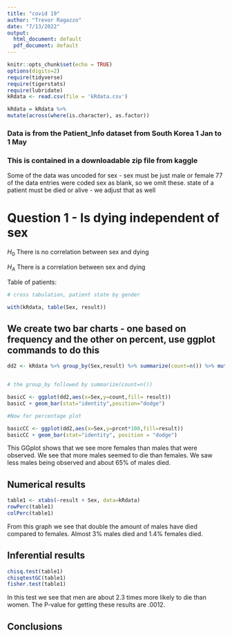 ```yaml
---
title: "covid 19"
author: "Trevor Ragazzo"
date: "7/13/2022"
output:
  html_document: default
  pdf_document: default
---
```


```r
knitr::opts_chunk$set(echo = TRUE)
options(digits=2)
require(tidyverse)
require(tigerstats)
require(lubridate)
kRdata <- read.csv(file = 'kRdata.csv')
```


```r
kRdata = kRdata %>%
mutate(across(where(is.character), as.factor))
```


### Data is from the Patient_Info dataset from South Korea 1 Jan to 1 May 
### This is contained in a downloadable zip file from kaggle

Some of the data was uncoded for sex - sex must be just male or female
77 of the data entries were coded sex  as blank, so we omit these.
state of a patient must be died or alive - we adjust that as well   
  
# Question 1 - Is dying independent of sex

$H_0$ There is no correlation between sex and dying 

$H_A$ There is a correlation between sex and dying


Table of patients:
```r

# cross tabulation, patient state by gender

with(kRdata, table(Sex, result))

```

## We create two bar charts - one based on frequency and the other on percent, use ggplot commands to do this


```r
dd2 <- kRdata %>% group_by(Sex,result) %>% summarize(count=n()) %>% mutate(prcnt=count/sum(count))


# the group_by followed by summarize(count=n())

basicC <- ggplot(dd2,aes(x=Sex,y=count,fill= result))
basicC + geom_bar(stat="identity",position="dodge")

#Now for percentage plot

basicCC <- ggplot(dd2,aes(x=Sex,y=prcnt*100,fill=result)) 
basicCC + geom_bar(stat="identity", position = "dodge")
```


This GGplot shows that we see more females than males that were observed. We see that more males seemed to die than females. We saw less males being observed and about 65% of males died.

  
## Numerical results


```r
table1 <- xtabs(~result + Sex, data=kRdata)
rowPerc(table1)
colPerc(table1)
```

From this graph we see that double the amount of males have died compared to females. Almost 3% males died and 1.4% females died. 

## Inferential results 

```r
chisq.test(table1)
chisqtestGC(table1)
fisher.test(table1)
```

In this test we see that men are about 2.3 times more likely to die than women. The P-value for getting these results are .0012. 


## Conclusions

